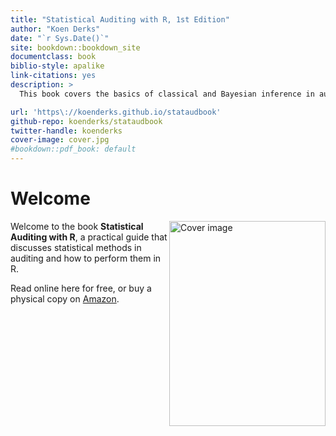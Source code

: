 ```yaml
---
title: "Statistical Auditing with R, 1st Edition"
author: "Koen Derks"
date: "`r Sys.Date()`"
site: bookdown::bookdown_site
documentclass: book
biblio-style: apalike
link-citations: yes
description: > 
  This book covers the basics of classical and Bayesian inference in auditing.

url: 'https\://koenderks.github.io/stataudbook'
github-repo: koenderks/stataudbook
twitter-handle: koenderks
cover-image: cover.jpg
#bookdown::pdf_book: default
---
```


# Welcome {-}

<img src="cover.jpg" width="250" height="328" align="right" alt="Cover image" />

Welcome to the book **Statistical Auditing with R**, a practical guide that
discusses statistical methods in auditing and how to perform them in R.

Read online here for free, or buy a physical copy on [Amazon]().
